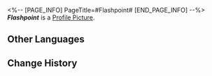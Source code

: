 <%-- [PAGE_INFO]
PageTitle=#Flashpoint#
[END_PAGE_INFO] --%>
{{Item Infobox
|title       = ''Flashpoint''
|id          = 210010
|image       = Item ''Flashpoint''.png
|type        = Disk
|invCategory = Valuables
|rarity      = 3
|effect      = A record that can be played on the Express' phonograph. It might be a fortuitous find or a gift from someone else. All sorts of memories surge up when the music plays &mdash; the smiles, encounters, touches, and the excitement of battle. Maybe that is why people still collect records even as society rapidly advances.<br />The current record contains the track ''Flashpoint''.
|description = <br />''I forgot to even breathe the moment when the explosion happened.''
}}
'''''Flashpoint''''' is a [[Profile Picture]].

==Other Languages==
{{Other Languages
|en   = ''Flashpoint''
|zhs  = 《一触即发》
|zht  = 《一觸即發》
|ja   = 『一触即発』
|ko   = ≪일촉즉발≫
|es   = Punto crítico
|fr   = ''Flashpoint''
|ru   = Flashpoint
|th   = "Flashpoint"
|vi   = Thời Khắc Bùng Nổ
|de   = „Ausbruchsbereit“
|id   = "Flashpoint"
|pt   = "Flashpoint"
}}

==Change History==
{{Change History|1.0}}